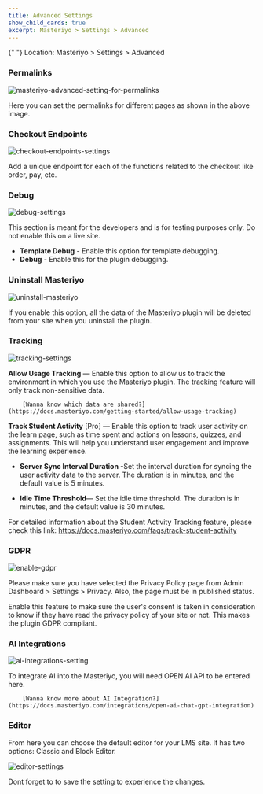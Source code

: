 ```yaml
---
title: Advanced Settings
show_child_cards: true
excerpt: Masteriyo > Settings > Advanced
---
```


<Callout>
  {" "}  
  Location: Masteriyo > Settings > Advanced
</Callout>

### Permalinks

![masteriyo-advanced-setting-for-permalinks](https://github.com/user-attachments/assets/ac8d21b7-7a11-47ab-af8a-730771b1415a)

Here you can set the permalinks for different pages as shown in the above image.

### Checkout Endpoints

![checkout-endpoints-settings](https://github.com/user-attachments/assets/46c1ae60-7399-4e91-b70b-4e7264273609)

Add a unique endpoint for each of the functions related to the checkout like order, pay, etc.

### Debug

![debug-settings](https://github.com/user-attachments/assets/7a811837-d9cc-402b-8a08-310b35a388a2)

This section is meant for the developers and is for testing purposes only. Do not enable this on a live site.

- **Template Debug** - Enable this option for template debugging.
- **Debug** - Enable this for the plugin debugging.

### Uninstall Masteriyo

![uninstall-masteriyo](https://github.com/user-attachments/assets/03a71f73-ec29-4fa2-9aec-6b2d4c6138ac)

If you enable this option, all the data of the Masteriyo plugin will be deleted from your site when you uninstall the plugin.

### Tracking

![tracking-settings](https://github.com/user-attachments/assets/5ac363cd-551b-4f12-8608-583d66b29cd6)

**Allow Usage Tracking** — Enable this option to allow us to track the environment in which you use the Masteriyo plugin. The tracking feature will only track non-sensitive data.

        [Wanna know which data are shared?](https://docs.masteriyo.com/getting-started/allow-usage-tracking)

**Track Student Activity** [Pro] — Enable this option to track user activity on the learn page, such as time spent and actions on lessons, quizzes, and assignments. This will help you understand user engagement and improve the learning experience.

- **Server Sync Interval Duration** -Set the interval duration for syncing the user activity data to the server. The duration is in minutes, and the default value is 5 minutes.

- **Idle Time Threshold**— Set the idle time threshold. The duration is in minutes, and the default value is 30 minutes.

For detailed information about the Student Activity Tracking feature, please check this link: https://docs.masteriyo.com/faqs/track-student-activity

### GDPR

![enable-gdpr](https://github.com/user-attachments/assets/a3c29a20-ff3a-4914-b54d-45a07425624e)

Please make sure you have selected the Privacy Policy page from Admin Dashboard > Settings > Privacy. Also, the page must be in published status.

Enable this feature to make sure the user's consent is taken in consideration to know if they have read the privacy policy of your site or not. This makes the plugin GDPR compliant.

### AI Integrations

![ai-integrations-setting](https://github.com/user-attachments/assets/ee3fefac-2c81-4b56-ac42-a07a76043798)


To integrate AI into the Masteriyo, you will need OPEN AI API to be entered here.

        [Wanna know more about AI Integration?](https://docs.masteriyo.com/integrations/open-ai-chat-gpt-integration)

### Editor

From here you can choose the default editor for your LMS site. It has two options: Classic and Block Editor. 

![editor-settings](https://github.com/user-attachments/assets/12224e78-ffb5-4ec1-88eb-90dfa1133245)

Dont forget to to save the setting to experience the changes. 
